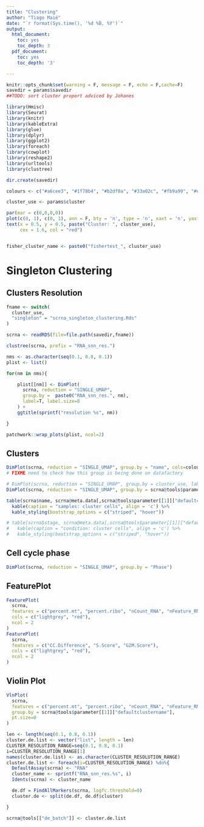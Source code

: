 ```yaml
---
title: "Clustering"
author: "Tiago Maié"
date: "`r format(Sys.time(), '%d %B, %Y')`"
output:
  html_document:
    toc: yes
    toc_depth: 3
  pdf_document:
    toc: yes
    toc_depth: '3'

---
```


```r
knitr::opts_chunk$set(warning = F, message = F, echo = F,cache=F)
savedir = params$savedir
##TODO: sort cluster proport adviced by Johanes
```


```r
library(Hmisc)
library(Seurat)
library(knitr)
library(kableExtra)
library(glue)
library(dplyr)
library(ggplot2)
library(foreach)
library(cowplot)
library(reshape2)
library(urltools)
library(clustree)

dir.create(savedir)

colours <- c("#a6cee3", "#1f78b4", "#b2df8a", "#33a02c", "#fb9a99", "#e31a1c", "#fdbf6f", "#ff7f00", "#cab2d6", "#6a3d9a", "#ffff99")

cluster_use <- params$cluster

par(mar = c(0,0,0,0))
plot(c(0, 1), c(0, 1), ann = F, bty = 'n', type = 'n', xaxt = 'n', yaxt = 'n')
text(x = 0.5, y = 0.5, paste("Cluster: ", cluster_use),
     cex = 1.6, col = "red")


fisher_cluster_name <- paste0("fishertest_", cluster_use)
```

# Singleton Clustering

## Clusters Resolution
```r
fname <- switch(
  cluster_use,
  "singleton" = "scrna_singleton_clustering.Rds"
)

scrna <- readRDS(file=file.path(savedir,fname))

clustree(scrna, prefix = "RNA_snn_res.")

```
```r
nms <- as.character(seq(0.1, 0.8, 0.1))
plist <- list()

for(nm in nms){

    plist[[nm]] <- DimPlot(
      scrna, reduction = "SINGLE_UMAP",
      group.by =  paste0("RNA_snn_res.", nm),
      label=T, label.size=8
    ) +
    ggtitle(sprintf("resolution %s", nm))

}

patchwork::wrap_plots(plist, ncol=2)
```

## Clusters
```r

DimPlot(scrna, reduction = "SINGLE_UMAP", group.by = "name", cols=colours, label=TRUE, label.size=8)
# FIXME need to check how this group is being done on datafactory
```
```r
# DimPlot(scrna, reduction = "SINGLE_UMAP", group.by = cluster_use, label=TRUE, label.size=8)
DimPlot(scrna, reduction = "SINGLE_UMAP", group.by = scrna@tools$parameter[[1]]["defaultclustername"], label=TRUE, label.size=8)
```
```r
table(scrna$name, scrna@meta.data[,scrna@tools$parameter[[1]]["defaultclustername"]]) %>%
  kable(caption = "samples: cluster cells", align = 'c') %>%
  kable_styling(bootstrap_options = c("striped", "hover"))

# table(scrna$stage, scrna@meta.data[,scrna@tools$parameter[[1]]["defaultclustername"]]) %>%
#   kable(caption = "condition: cluster cells", align = 'c') %>%
#   kable_styling(bootstrap_options = c("striped", "hover"))

```

## Cell cycle phase
```r
DimPlot(scrna, reduction = "SINGLE_UMAP", group.by = "Phase")
```

## FeaturePlot
```r
FeaturePlot(
  scrna,
  features = c("percent.mt", "percent.ribo", "nCount_RNA", "nFeature_RNA"),
  cols = c("lightgrey", "red"),
  ncol = 2
)
FeaturePlot(
  scrna,
  features = c("CC.Difference", "S.Score", "G2M.Score"),
  cols = c("lightgrey", "red"),
  ncol = 2
)
```

## Violin Plot
```r
VlnPlot(
  scrna,
  features = c("percent.mt", "percent.ribo", "nCount_RNA", "nFeature_RNA", "CC.Difference", "S.Score", "G2M.Score"),
  group.by = scrna@tools$parameter[[1]]["defaultclustername"],
  pt.size=0
)
```

```r
len <- length(seq(0.1, 0.8, 0.1))
cluster.de.list <- vector("list", length = len)
CLUSTER_RESOLUTION_RANGE=seq(0.1, 0.8, 0.1)
i=CLUSTER_RESOLUTION_RANGE[1]
names(cluster.de.list) <- as.character(CLUSTER_RESOLUTION_RANGE)
cluster.de.list <- foreach(i=CLUSTER_RESOLUTION_RANGE) %do%{
  DefaultAssay(scrna) <- "RNA"
  cluster_name <- sprintf("RNA_snn_res.%s", i)
  Idents(scrna) <- cluster_name

  de.df = FindAllMarkers(scrna, logfc.threshold=0)
  cluster.de <- split(de.df, de.df$cluster)

}

scrna@tools[["de_batch"]] <- cluster.de.list

```
